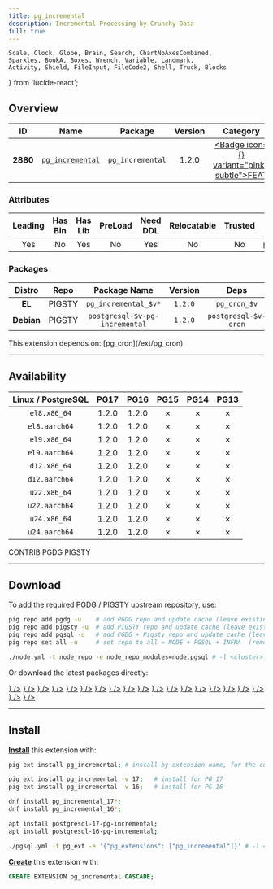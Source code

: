 ```yaml
---
title: pg_incremental
description: Incremental Processing by Crunchy Data
full: true
---
```


    Scale, Clock, Globe, Brain, Search, ChartNoAxesCombined,
    Sparkles, BookA, Boxes, Wrench, Variable, Landmark,
    Activity, Shield, FileInput, FileCode2, Shell, Truck, Blocks
} from 'lucide-react';

## Overview

| <TooltipIconButton tooltip="Extension unique identifier" side="top">ID</TooltipIconButton> | <TooltipIconButton tooltip="Extension name" side="top">Name</TooltipIconButton> | <TooltipIconButton tooltip="Package name for installation" side="top">Package</TooltipIconButton> | <TooltipIconButton tooltip="Latest available extension version" side="top">Version</TooltipIconButton> | <TooltipIconButton tooltip="Extension category" side="top">Category</TooltipIconButton> | <TooltipIconButton tooltip="Open source license" side="top">License</TooltipIconButton> | <TooltipIconButton tooltip="Programming language" side="top">Lang</TooltipIconButton> |
|:--------:|:--------:|:----------:|:--------------:|:---------------------------------------:|:------------------------------------------------------:|:----:|
| **2880** | [`pg_incremental`](https://github.com/CrunchyData/pg_incremental) | `pg_incremental` | 1.2.0 | <a href="/ext/feat" className="no-underline"><Badge icon={<Sparkles />} variant="pink-subtle">FEAT</Badge></a> | <a href="/ext/list/license#postgresql" className="no-underline"><Badge icon={<Scale />} variant="blue-subtle">PostgreSQL</Badge></a> | <a href="/ext/list/lang#c"><Badge icon={<FileCode2 />} variant="blue-subtle">C</Badge></a> |

### Attributes

| <TooltipIconButton tooltip="The Primary Leading extension in the Package" side="top">Leading</TooltipIconButton> | <TooltipIconButton tooltip="Contains binary utils" side="top">Has Bin</TooltipIconButton> | <TooltipIconButton tooltip="Contains .so shared library files" side="top">Has Lib</TooltipIconButton> | <TooltipIconButton tooltip="Requires preloading via shared_preload_libraries" side="top">PreLoad</TooltipIconButton> | <TooltipIconButton tooltip="Requires CREATE EXTENSION DDL command" side="top">Need DDL</TooltipIconButton> | <TooltipIconButton tooltip="Can be installed in any schema" side="top">Relocatable</TooltipIconButton> | <TooltipIconButton tooltip="Can be created by non-superuser" side="top">Trusted</TooltipIconButton> | <TooltipIconButton tooltip="Schemas used by this extension" side="top">Schemas</TooltipIconButton> |
|:-------:|:-------:|:-------:|:-------:|:--------:|:-----------:|:-------:|:-------:|
| Yes | No | Yes | No | Yes | No | No | `pg_catalog` |

### Packages

| <TooltipIconButton tooltip="Linux distribution family, EL or Debian" side="top">Distro</TooltipIconButton> | <TooltipIconButton tooltip="Package repository" side="top">Repo</TooltipIconButton> | <TooltipIconButton tooltip="The RPM/DEB Package Name Pattern (replace $v with real pg major)" side="top">Package Name</TooltipIconButton> | <TooltipIconButton tooltip="Latest package version" side="top">Version</TooltipIconButton> | <TooltipIconButton tooltip="RPM/DEB Package dependencies" side="top">Deps</TooltipIconButton> | <TooltipIconButton tooltip="Available in these PostgreSQL Major Versions" side="top">PG Major</TooltipIconButton> |
|:----------:|:--------:|:------------------------:|:-----------:|:------------:|:------------------:|
|   **EL**   | <Badge variant="amber-subtle"><span className="font-bold">PIGSTY</span></Badge> | `pg_incremental_$v*` | `1.2.0` | `pg_cron_$v` | <Badge variant="green-subtle">17</Badge><Badge variant="green-subtle">16</Badge><Badge variant="red-subtle">15</Badge><Badge variant="red-subtle">14</Badge><Badge variant="red-subtle">13</Badge> |
| **Debian** | <Badge variant="amber-subtle"><span className="font-bold">PIGSTY</span></Badge> | `postgresql-$v-pg-incremental` | `1.2.0` | `postgresql-$v-cron` | <Badge variant="green-subtle">17</Badge><Badge variant="green-subtle">16</Badge><Badge variant="red-subtle">15</Badge><Badge variant="red-subtle">14</Badge><Badge variant="red-subtle">13</Badge> |


<Callout title="Dependencies" type="warn">
    This extension depends on: [pg_cron](/ext/pg_cron)
</Callout>


------

## Availability

| <TooltipIconButton tooltip="Linux Distro Arch / PostgreSQL Major Version" side="top">Linux / PostgreSQL </TooltipIconButton> | **PG17** | **PG16** | <span className="text-red-500">**PG15**</span> | <span className="text-red-500">**PG14**</span> | <span className="text-red-500">**PG13**</span> |
|:-----:|:-----:|:-----:|:-----:|:-----:|:-----:|
| `el8.x86_64` | <Badge variant="amber-subtle">1.2.0</Badge> | <Badge variant="amber-subtle">1.2.0</Badge> | <Badge variant="red-subtle">✗</Badge> | <Badge variant="red-subtle">✗</Badge> | <Badge variant="red-subtle">✗</Badge> |
| `el8.aarch64` | <Badge variant="amber-subtle">1.2.0</Badge> | <Badge variant="amber-subtle">1.2.0</Badge> | <Badge variant="red-subtle">✗</Badge> | <Badge variant="red-subtle">✗</Badge> | <Badge variant="red-subtle">✗</Badge> |
| `el9.x86_64` | <Badge variant="amber-subtle">1.2.0</Badge> | <Badge variant="amber-subtle">1.2.0</Badge> | <Badge variant="red-subtle">✗</Badge> | <Badge variant="red-subtle">✗</Badge> | <Badge variant="red-subtle">✗</Badge> |
| `el9.aarch64` | <Badge variant="amber-subtle">1.2.0</Badge> | <Badge variant="amber-subtle">1.2.0</Badge> | <Badge variant="red-subtle">✗</Badge> | <Badge variant="red-subtle">✗</Badge> | <Badge variant="red-subtle">✗</Badge> |
| `d12.x86_64` | <Badge variant="amber-subtle">1.2.0</Badge> | <Badge variant="amber-subtle">1.2.0</Badge> | <Badge variant="red-subtle">✗</Badge> | <Badge variant="red-subtle">✗</Badge> | <Badge variant="red-subtle">✗</Badge> |
| `d12.aarch64` | <Badge variant="amber-subtle">1.2.0</Badge> | <Badge variant="amber-subtle">1.2.0</Badge> | <Badge variant="red-subtle">✗</Badge> | <Badge variant="red-subtle">✗</Badge> | <Badge variant="red-subtle">✗</Badge> |
| `u22.x86_64` | <Badge variant="amber-subtle">1.2.0</Badge> | <Badge variant="amber-subtle">1.2.0</Badge> | <Badge variant="red-subtle">✗</Badge> | <Badge variant="red-subtle">✗</Badge> | <Badge variant="red-subtle">✗</Badge> |
| `u22.aarch64` | <Badge variant="amber-subtle">1.2.0</Badge> | <Badge variant="amber-subtle">1.2.0</Badge> | <Badge variant="red-subtle">✗</Badge> | <Badge variant="red-subtle">✗</Badge> | <Badge variant="red-subtle">✗</Badge> |
| `u24.x86_64` | <Badge variant="amber-subtle">1.2.0</Badge> | <Badge variant="amber-subtle">1.2.0</Badge> | <Badge variant="red-subtle">✗</Badge> | <Badge variant="red-subtle">✗</Badge> | <Badge variant="red-subtle">✗</Badge> |
| `u24.aarch64` | <Badge variant="amber-subtle">1.2.0</Badge> | <Badge variant="amber-subtle">1.2.0</Badge> | <Badge variant="red-subtle">✗</Badge> | <Badge variant="red-subtle">✗</Badge> | <Badge variant="red-subtle">✗</Badge> |

<Badge variant="green-subtle"><span className="font-black">CONTRIB</span></Badge> <Badge variant="blue-subtle"><span className="font-black">PGDG</span></Badge> <Badge variant="amber-subtle"><span className="font-black">PIGSTY</span></Badge>

------

## Download

To add the required PGDG / PIGSTY upstream repository, use:

```bash tab="pig"
pig repo add pgdg -u    # add PGDG repo and update cache (leave existing repos)
pig repo add pigsty -u  # add PIGSTY repo and update cache (leave existing repos)
pig repo add pgsql -u   # add PGDG + Pigsty repo and update cache (leave existing repos)
pig repo set all -u     # set repo to all = NODE + PGSQL + INFRA  (remove existing repos)
```
```bash tab="pigsty"
./node.yml -t node_repo -e node_repo_modules=node,pgsql # -l <cluster>
```

Or download the latest packages directly:

<Files>
    <Folder name="el8.x86_64">
        <a href="https://repo.pigsty.io/yum/pgsql/el8.x86_64/pg_incremental_17-1.2.0-1PIGSTY.el8.x86_64.rpm"><File name="pg_incremental_17-1.2.0-1PIGSTY.el8.x86_64.rpm" icon={<Package className="text-emerald-500" />} /></a>
        <a href="https://repo.pigsty.io/yum/pgsql/el8.x86_64/pg_incremental_16-1.2.0-1PIGSTY.el8.x86_64.rpm"><File name="pg_incremental_16-1.2.0-1PIGSTY.el8.x86_64.rpm" icon={<Package className="text-emerald-500" />} /></a>
    </Folder>
    <Folder name="el8.aarch64">
        <a href="https://repo.pigsty.io/yum/pgsql/el8.aarch64/pg_incremental_17-1.2.0-1PIGSTY.el8.aarch64.rpm"><File name="pg_incremental_17-1.2.0-1PIGSTY.el8.aarch64.rpm" icon={<Package className="text-orange-500" />} /></a>
        <a href="https://repo.pigsty.io/yum/pgsql/el8.aarch64/pg_incremental_16-1.2.0-1PIGSTY.el8.aarch64.rpm"><File name="pg_incremental_16-1.2.0-1PIGSTY.el8.aarch64.rpm" icon={<Package className="text-orange-500" />} /></a>
    </Folder>
    <Folder name="el9.x86_64">
        <a href="https://repo.pigsty.io/yum/pgsql/el9.x86_64/pg_incremental_17-1.2.0-1PIGSTY.el9.x86_64.rpm"><File name="pg_incremental_17-1.2.0-1PIGSTY.el9.x86_64.rpm" icon={<Package className="text-emerald-500" />} /></a>
        <a href="https://repo.pigsty.io/yum/pgsql/el9.x86_64/pg_incremental_16-1.2.0-1PIGSTY.el9.x86_64.rpm"><File name="pg_incremental_16-1.2.0-1PIGSTY.el9.x86_64.rpm" icon={<Package className="text-emerald-500" />} /></a>
    </Folder>
    <Folder name="el9.aarch64">
        <a href="https://repo.pigsty.io/yum/pgsql/el9.aarch64/pg_incremental_17-1.2.0-1PIGSTY.el9.aarch64.rpm"><File name="pg_incremental_17-1.2.0-1PIGSTY.el9.aarch64.rpm" icon={<Package className="text-orange-500" />} /></a>
        <a href="https://repo.pigsty.io/yum/pgsql/el9.aarch64/pg_incremental_16-1.2.0-1PIGSTY.el9.aarch64.rpm"><File name="pg_incremental_16-1.2.0-1PIGSTY.el9.aarch64.rpm" icon={<Package className="text-orange-500" />} /></a>
    </Folder>
    <Folder name="d12.x86_64">
        <a href="https://repo.pigsty.io/apt/pgsql/bookworm/pool/main/p/pg-incremental/postgresql-17-pg-incremental_1.2.0-1PIGSTY~bookworm_amd64.deb"><File name="postgresql-17-pg-incremental_1.2.0-1PIGSTY~bookworm_amd64.deb" icon={<Box className="text-emerald-500" />} /></a>
        <a href="https://repo.pigsty.io/apt/pgsql/bookworm/pool/main/p/pg-incremental/postgresql-16-pg-incremental_1.2.0-1PIGSTY~bookworm_amd64.deb"><File name="postgresql-16-pg-incremental_1.2.0-1PIGSTY~bookworm_amd64.deb" icon={<Box className="text-emerald-500" />} /></a>
    </Folder>
    <Folder name="d12.aarch64">
        <a href="https://repo.pigsty.io/apt/pgsql/bookworm/pool/main/p/pg-incremental/postgresql-17-pg-incremental_1.2.0-1PIGSTY~bookworm_arm64.deb"><File name="postgresql-17-pg-incremental_1.2.0-1PIGSTY~bookworm_arm64.deb" icon={<Box className="text-orange-500" />} /></a>
        <a href="https://repo.pigsty.io/apt/pgsql/bookworm/pool/main/p/pg-incremental/postgresql-16-pg-incremental_1.2.0-1PIGSTY~bookworm_arm64.deb"><File name="postgresql-16-pg-incremental_1.2.0-1PIGSTY~bookworm_arm64.deb" icon={<Box className="text-orange-500" />} /></a>
    </Folder>
    <Folder name="u22.x86_64">
        <a href="https://repo.pigsty.io/apt/pgsql/jammy/pool/main/p/pg-incremental/postgresql-17-pg-incremental_1.2.0-1PIGSTY~jammy_amd64.deb"><File name="postgresql-17-pg-incremental_1.2.0-1PIGSTY~jammy_amd64.deb" icon={<Box className="text-emerald-500" />} /></a>
        <a href="https://repo.pigsty.io/apt/pgsql/jammy/pool/main/p/pg-incremental/postgresql-16-pg-incremental_1.2.0-1PIGSTY~jammy_amd64.deb"><File name="postgresql-16-pg-incremental_1.2.0-1PIGSTY~jammy_amd64.deb" icon={<Box className="text-emerald-500" />} /></a>
    </Folder>
    <Folder name="u22.aarch64">
        <a href="https://repo.pigsty.io/apt/pgsql/jammy/pool/main/p/pg-incremental/postgresql-17-pg-incremental_1.2.0-1PIGSTY~jammy_arm64.deb"><File name="postgresql-17-pg-incremental_1.2.0-1PIGSTY~jammy_arm64.deb" icon={<Box className="text-orange-500" />} /></a>
        <a href="https://repo.pigsty.io/apt/pgsql/jammy/pool/main/p/pg-incremental/postgresql-16-pg-incremental_1.2.0-1PIGSTY~jammy_arm64.deb"><File name="postgresql-16-pg-incremental_1.2.0-1PIGSTY~jammy_arm64.deb" icon={<Box className="text-orange-500" />} /></a>
    </Folder>
    <Folder name="u24.x86_64">
        <a href="https://repo.pigsty.io/apt/pgsql/noble/pool/main/p/pg-incremental/postgresql-17-pg-incremental_1.2.0-1PIGSTY~noble_amd64.deb"><File name="postgresql-17-pg-incremental_1.2.0-1PIGSTY~noble_amd64.deb" icon={<Box className="text-emerald-500" />} /></a>
        <a href="https://repo.pigsty.io/apt/pgsql/noble/pool/main/p/pg-incremental/postgresql-16-pg-incremental_1.2.0-1PIGSTY~noble_amd64.deb"><File name="postgresql-16-pg-incremental_1.2.0-1PIGSTY~noble_amd64.deb" icon={<Box className="text-emerald-500" />} /></a>
    </Folder>
    <Folder name="u24.aarch64">
        <a href="https://repo.pigsty.io/apt/pgsql/noble/pool/main/p/pg-incremental/postgresql-17-pg-incremental_1.2.0-1PIGSTY~noble_arm64.deb"><File name="postgresql-17-pg-incremental_1.2.0-1PIGSTY~noble_arm64.deb" icon={<Box className="text-orange-500" />} /></a>
        <a href="https://repo.pigsty.io/apt/pgsql/noble/pool/main/p/pg-incremental/postgresql-16-pg-incremental_1.2.0-1PIGSTY~noble_arm64.deb"><File name="postgresql-16-pg-incremental_1.2.0-1PIGSTY~noble_arm64.deb" icon={<Box className="text-orange-500" />} /></a>
    </Folder>
</Files>

------

## Install

[**Install**](/docs/pgsql/ext/install) this extension with:

```bash tab="pig"
pig ext install pg_incremental; # install by extension name, for the current active PG version

pig ext install pg_incremental -v 17;   # install for PG 17
pig ext install pg_incremental -v 16;   # install for PG 16
```
```bash tab="yum" 
dnf install pg_incremental_17*;
dnf install pg_incremental_16*;
```
```bash tab="apt" 
apt install postgresql-17-pg-incremental;
apt install postgresql-16-pg-incremental;
```
```bash tab="ansible"
./pgsql.yml -t pg_ext -e '{"pg_extensions": ["pg_incremental"]}' # -l <cls>
```

[**Create**](/docs/pgsql/ext/create) this extension with:

```sql
CREATE EXTENSION pg_incremental CASCADE;
```


